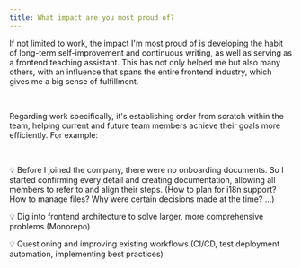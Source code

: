 ```yaml
---
title: What impact are you most proud of?
---
```


If not limited to work, the impact I'm most proud of is developing the habit of long-term self-improvement and continuous writing, as well as serving as a frontend teaching assistant. This has not only helped me but also many others, with an influence that spans the entire frontend industry, which gives me a big sense of fulfillment.

<br />

Regarding work specifically, it's establishing order from scratch within the team, helping current and future team members achieve their goals more efficiently. For example:

<br />

💡 Before I joined the company, there were no onboarding documents. So I started confirming every detail and creating documentation, allowing all members to refer to and align their steps. (How to plan for i18n support? How to manage files? Why were certain decisions made at the time? ...)

💡 Dig into frontend architecture to solve larger, more comprehensive problems (Monorepo)

💡 Questioning and improving existing workflows (CI/CD, test deployment automation, implementing best practices)
